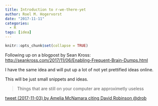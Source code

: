 ```yaml
---
title: Introduction to r-we-there-yet
author: Roel M. Hogervorst
date: "2017-11-11"
categories:
  - R
tags: [idea]
---
```


```r
knitr::opts_chunk$set(collapse = TRUE)
```

Following up on a blogpost by Sean Kross: <http://seankross.com/2017/11/06/Enabling-Frequent-Brain-Dumps.html>

I have the same idea and will put up a lot of not yet prettified ideas online.

This will be just small snippets and ideas.

> Things that are still on your computer are approximetly useless

[tweet (2017-11-03) by Amelia McNamara citing David Robinson @drob](https://twitter.com/AmeliaMN/status/926509282874585089)

